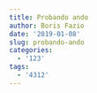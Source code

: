 ```yaml
---
title: Probando ando
author: Boris Fazio
date: '2019-01-08'
slug: probando-ando
categories:
  - '123'
tags:
  - '4312'
---
```


